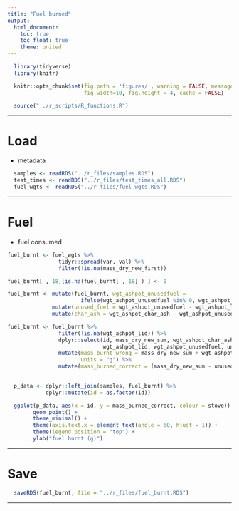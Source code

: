 ```yaml
---
title: "Fuel burned"
output:
  html_document:
    toc: true
    toc_float: true
    theme: united
---
```


```r
  library(tidyverse)
  library(knitr)
```

```r
  knitr::opts_chunk$set(fig.path = 'figures/', warning = FALSE, message = FALSE,
                        fig.width=10, fig.height = 4, cache = FALSE)
```

```r
  source("../r_scripts/R_functions.R")
```

---

# Load

* metadata

```r
  samples <- readRDS("../r_files/samples.RDS")
  test_times <- readRDS("../r_files/test_times_all.RDS")
  fuel_wgts <- readRDS("../r_files/fuel_wgts.RDS")
```


---

# Fuel

* fuel consumed

```r
  
fuel_burnt <- fuel_wgts %>%
                tidyr::spread(var, val) %>%
                filter(!is.na(mass_dry_new_first))

fuel_burnt[ , 18][is.na(fuel_burnt[ , 18] ) ] <- 0

fuel_burnt <- mutate(fuel_burnt, wgt_ashpot_unusedfuel =
                       ifelse(wgt_ashpot_unusedfuel %in% 0, wgt_ashpot_lid, wgt_ashpot_unusedfuel)) %>%
              mutate(unused_fuel = wgt_ashpot_unusedfuel - wgt_ashpot_lid) %>%
              mutate(char_ash = wgt_ashpot_char_ash - wgt_ashpot_unusedfuel)

fuel_burnt <- fuel_burnt %>%
                filter(!is.na(wgt_ashpot_lid)) %>%
                dplyr::select(id, mass_dry_new_sum, wgt_ashpot_char_ash,
                              wgt_ashpot_lid, wgt_ashpot_unusedfuel, unused_fuel, char_ash) %>%
                mutate(mass_burnt_wrong = mass_dry_new_sum + wgt_ashpot_lid - wgt_ashpot_char_ash,
                       units = "g") %>%
                mutate(mass_burned_correct = (mass_dry_new_sum - unused_fuel) - char_ash)
                

```

```r
  p_data <- dplyr::left_join(samples, fuel_burnt) %>%
            dplyr::mutate(id = as.factor(id))

  ggplot(p_data, aes(x = id, y = mass_burned_correct, colour = stove)) +
        geom_point() +
        theme_minimal() + 
        theme(axis.text.x = element_text(angle = 60, hjust = 1)) +
        theme(legend.position = "top") +
        ylab("fuel burnt (g)")
```

---

# Save

```r
  saveRDS(fuel_burnt, file = "../r_files/fuel_burnt.RDS")
```

---

